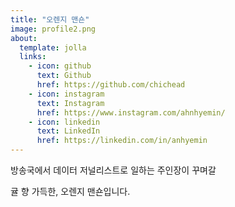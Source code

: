 ```yaml
---
title: "오렌지 맨숀"
image: profile2.png
about:
  template: jolla
  links:
    - icon: github
      text: Github
      href: https://github.com/chichead
    - icon: instagram
      text: Instagram
      href: https://www.instagram.com/ahnhyemin/
    - icon: linkedin
      text: LinkedIn
      href: https://linkedin.com/in/anhyemin
---
```


방송국에서 데이터 저널리스트로 일하는 주인장이 꾸며갈

귤 향 가득한, 오렌지 맨숀입니다.
